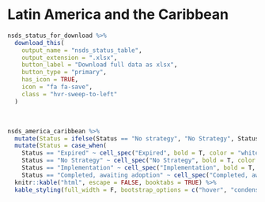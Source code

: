 # **Latin America and the Caribbean**

```r
nsds_status_for_download %>% 
  download_this(
    output_name = "nsds_status_table",
    output_extension = ".xlsx",
    button_label = "Download full data as xlsx",
    button_type = "primary",
    has_icon = TRUE,
    icon = "fa fa-save",
    class = "hvr-sweep-to-left"
  )
```

<br>

```r
nsds_america_caribbean %>% 
  mutate(Status = ifelse(Status == "No strategy", "No Strategy", Status)) %>%
  mutate(Status = case_when(
    Status == "Expired" ~ cell_spec("Expired", bold = T, color = "white", background = "FireBrick"),
    Status == "No Strategy" ~ cell_spec("No Strategy", bold = T, color = "white", background = "FireBrick"),
    Status == "Implementation" ~ cell_spec("Implementation", bold = T, color = "white", background = "SeaGreen"),
    Status == "Completed, awaiting adoption" ~ cell_spec("Completed, awaiting adoption", bold = T, color = "#f6f6f6", background = "  #6616c4"), .default = Status)) %>%
  knitr::kable("html", escape = FALSE, booktabs = TRUE) %>% 
  kable_styling(full_width = F, bootstrap_options = c("hover", "condensed")) 
``` 